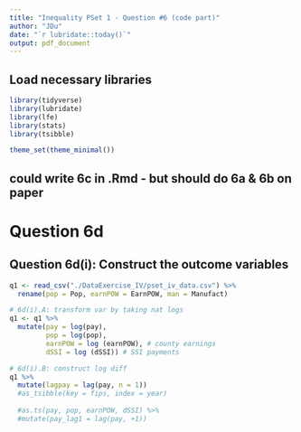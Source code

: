 ```yaml
---
title: "Inequality PSet 1 - Question #6 (code part)"
author: "JDu"
date: "`r lubridate::today()`"
output: pdf_document
---
```


## Load necessary libraries
```r
library(tidyverse)
library(lubridate)
library(lfe)
library(stats)
library(tsibble)

theme_set(theme_minimal())
```

## could write 6c in .Rmd - but should do 6a & 6b on paper

# Question 6d

## Question 6d(i): Construct the outcome variables


```r
q1 <- read_csv("./DataExercise_IV/pset_iv_data.csv") %>%
  rename(pop = Pop, earnPOW = EarnPOW, man = Manufact)

# 6d(i).A: transform var by taking nat logs
q1 <- q1 %>%
  mutate(pay = log(pay),
         pop = log(pop),
         earnPOW = log (earnPOW), # county earnings
         dSSI = log (dSSI)) # SSI payments

# 6d(i).B: construct log diff
q1 %>%
  mutate(lagpay = lag(pay, n = 1))
  #as_tsibble(key = fips, index = year) 
  
  #as.ts(pay, pop, earnPOW, dSSI) %>%
  #mutate(pay_lag1 = lag(pay, +1))
```


```r
```



